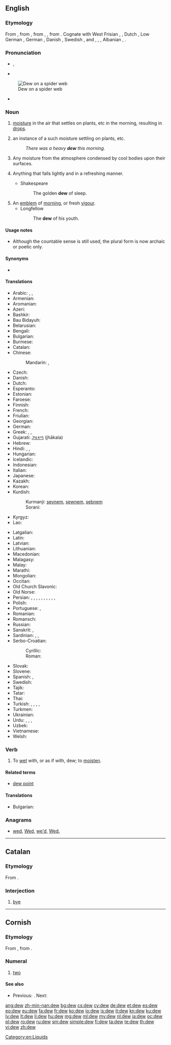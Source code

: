 ==English==
{{wikipedia}}

===Etymology===
From {{etyl|enm}}, from {{etyl|ang}} {{term|deaw|dēaw|dew|lang=ang|sc=Latinx}}, from {{etyl|gem-pro|en}} {{recons|dawwaz|lang=gem-pro}}, {{recons|dawwą||dew, moisture|lang=gem-pro}}, from {{etyl|ine-pro|en}} {{recons|dʰew-||to run, flow|lang=ine-pro}}. Cognate with West Frisian {{term|dau|lang=fy}}, {{etyl|frr|-}} {{term|dauw||dew|lang=frr}}, Dutch {{term|dauw||dew|lang=nl}}, Low German {{term|Dau|lang=nds}}, German {{term|Tau||dew|lang=de}}, Danish {{term|dug||dew|lang=da}}, Swedish {{term|dagg||dew|lang=sv}}, {{etyl|is|-}} {{term|dögg||dew|lang=is}} and {{etyl|fo|-}} {{term|døgg||dew|lang=fo}}, {{etyl|grc|-}} {{term|θέω||tr=théō|run|pos=verb|lang=grc}}, {{etyl|fa|-}} {{term|دویدن||tr=davidan|run|pos=verb|lang=fa}}, Albanian {{term|dejë||spot where the snow thaws|lang=sq}}, {{etyl|sa|-}} {{term|धावति|lang=sa|tr=dhāvati||run, flow, move}}.

===Pronunciation===
* {{IPA|/djuː/}}, {{IPA|/dʒuː/}}
* {{audio|en-us-dew.ogg|Audio (US)}}
[[Image:Dew on spider web Luc Viatour.jpg|thumb|right|Dew on a spider web]]
* {{homophones|lang=en|due|do|doo}} {{qualifier|US, some dialects}}

===Noun===
{{en-noun|s|-}}

# {{uncountable}} [[moisture]] in the air that settles on plants, etc in the morning, resulting in [[drop]]s.
# {{countable|but see usage notes}} an instance of a such moisture settling on plants, etc.
#: ''There was a heavy '''dew''' this morning.''
# {{uncountable}} Any moisture from the atmosphere condensed by cool bodies upon their surfaces.
# {{figurative}} Anything that falls lightly and in a refreshing manner.
#* Shakespeare
#*: The golden '''dew''' of sleep.
# An [[emblem]] of [[morning]], or fresh [[vigour]].
#* Longfellow
#*: The '''dew''' of his youth.

====Usage notes====
* Although the countable sense is still used, the plural form is now archaic or poetic only.

====Synonyms====
* {{sense|moisture settling on plants}} {{l/en|rore}} {{qualifier|obsolete}}

====Translations====
{{trans-top|moisture in the air that settles on plants, etc}}
* Arabic: {{t-|ar|ندى|m|tr=nada}}, {{t-|ar|طل|m|tr=ṭall}}, {{t-|ar|سقيط|m|tr=saqīṭ}}
* Armenian: {{t-|hy|ցող|tr=c’oġ}}
* Aromanian: {{t-|rup|aroauã}}
* Azeri: {{t+|az|şeh}}
* Bashkir: {{tø|ba|ысыҡ|tr=ïsïq|sc=Cyrl}}
* Bau Bidayuh: {{tø|sne|jumieh}}
* Belarusian: {{t-|be|раса|f|tr=rasá|sc=Cyrl}}
* Bengali: {{t-|bn|শিশির|tr=shishir|sc=Beng}}
* Bulgarian: {{t+|bg|роса|f|tr=rosá}}
* Burmese: {{t+|my|ဆီးနှင်း|tr=hci:hnang:|sc=Mymr}}
* Catalan: {{t-|ca|rosada|f}}
* Chinese:
*: Mandarin: {{t|cmn|露水|tr=lùshuǐ|sc=Hani}}, {{t|cmn|露|tr=lù|sc=Hani}}
* Czech: {{t+|cs|rosa|f}}
* Danish: {{t+|da|dug|c}}
* Dutch: {{t+|nl|dauw|m}}
* Esperanto: {{t-|eo|roso}}
* Estonian: {{t+|et|kaste}}
* Faroese: {{t-|fo|døgg|f}}
* Finnish: {{t+|fi|kaste}}
* French: {{t+|fr|rosée|f}}
* Friulian: {{tø|fur|rosade|f}}
* Georgian: {{t-|ka|ნამი|tr=nami|sc=Geor}}
* German: {{t+|de|Tau|m}}
* Greek: {{t+|el|πάχνη|f|tr=páchni}}, {{t+|el|δροσιά|f|tr=drosiá}}, {{t+|el|δρόσος|f|tr=drósos}}
* Gujarati: [[ઝાકળ]] (jhākala) {{f}}
* Hebrew: {{t+|he|טל|tr=t'al|m}}
* Hindi: {{t-|hi|ओस|f|tr=os}}, {{t-|hi|शबनम|f|tr=šabnam}}, {{t-|hi|नम|f|tr=nam}}
* Hungarian: {{t+|hu|harmat}}
* Icelandic: {{t+|is|dögg|f}}
* Indonesian: {{t+|id|embun}}
* Italian: {{t+|it|rugiada}}
* Japanese: {{t+|ja|露|tr=つゆ, tsuyu}}
* Kazakh: {{t|kk|шық|tr=şıq|sc=Cyrl}}
* Korean: {{t+|ko|이슬|tr=iseul|sc=Kore}}
* Kurdish:
*: Kurmanji: [[şevnem]], [[şewnem]], [[şebnem]]
*: Sorani: {{t-|ku|شه‌ونم|tr=|sc=ku-Arab}}
* Kyrgyz: {{t-|ky|шүүдүрүм|tr=şüüdürüm|sc=Cyrl}}
* Lao: {{t-|lo|ນ້ຳຄ້າງ|tr=nâm kʰâːŋ|sc=Laoo}}
{{trans-mid}}
* Latgalian: {{tø|ltg|rosa}}
* Latin: {{t+|la|ros}}
* Latvian: {{t+|lv|rasa|f}}
* Lithuanian: {{t-|lt|rasa|f}}
* Macedonian: {{t-|mk|роса|f|tr=rósa|sc=Cyrl}}
* Malagasy: {{t+|mg|ando}}
* Malay: {{t-|ms|embun}}
* Marathi: {{t-|mr|दव|n|tr=dava}}
* Mongolian: {{t-|mn|шүүдэр|tr=šüüder|sc=Cyrl}}
* Occitan: {{t+|oc|rosada|f}}
* Old Church Slavonic: {{tø|cu|роса|f|tr=rosa|sc=Cyrs}}
* Old Norse: {{tø|non|dǫgg|f}}
* Persian: {{t+|fa|ژاله|tr=žâle}}, {{t+|fa|شبنم|tr=šabnam}}, {{t+|fa|نم|tr=nam}}, {{t-|fa|سقیط|tr=saqit}}, {{t+|fa|افشک|tr=afšak}}, {{t-|fa|افشنگ|tr=afšang}}, {{t+|fa|ارکاک|tr=erkâk}}, {{t-|fa|بژم|tr=bažm}}, {{t-|fa|پسگک|tr=pasagak}}, {{t+|fa|پشتک|tr=paštak}}, {{t-|fa|شهنگانه|tr=šahangâne}}
* Polish: {{t+|pl|rosa|f}}
* Portuguese: {{t+|pt|orvalho|m}}, {{t+|pt|riço|m}}
* Romanian: {{t-|ro|rouă}}
* Romansch: {{t-|rm|rugada|f}}
* Russian: {{t+|ru|роса|f|tr=rosá}}
* Sanskrit: {{t-|sa|अवश्याय|n|tr=avaśyāya}}, {{t+|sa|दव|n|tr=dava}}
* Sardinian: {{t-|sc|lentore}}, {{t-|sc|saghina}}, {{t-|sc|sanenu}}
* Serbo-Croatian:
*: Cyrillic: {{t-|sh|роса|f|alt=ро̀са}}
*: Roman: {{t-|sh|rosa|f|alt=ròsa}}
* Slovak: {{t-|sk|rosa|f}}
* Slovene: {{t+|sl|rosa|f}}
* Spanish: {{t+|es|rocío}}, {{t+|es|sereno|m}}
* Swedish: {{t+|sv|dagg|c}}
* Tajik: {{t-|tg|жола|tr=žola|sc=Cyrl}}
* Tatar: {{t+|tt|чык|tr=çıq|sc=Cyrl}}
* Thai: {{t-|th|น้ำค้าง|tr=nam khaang|sc=Thai}}
* Turkish: {{t+|tr|şebnem}}, {{t+|tr|çiy}}, {{t+|tr|çiğ}}, {{t+|tr|kırağı}}, {{t+|tr|jale}}
* Turkmen: {{t-|tk|çyg}}
* Ukrainian: {{t-|uk|роса|f|tr=rosá|sc=Cyrl}}
* Urdu: {{t-|ur|اوس|f|tr=os}}, {{t-|ur|شبنم|f|tr=šabnam}}, {{t-|ur|نم|f|tr=nam}}, {{t-|ur|ژالہ|m|tr=žāla}}
* Uzbek: {{t-|uz|shabnam}}
* Vietnamese: {{t+|vi|sương}}
* Welsh: {{t+|cy|gwlith}}
{{trans-bottom}}

===Verb===
{{en-verb}}

# To [[wet]] with, or as if with, dew; to [[moisten]].

====Related terms====
* [[dew point]]

====Translations====
{{trans-top|moisten}}
* Bulgarian: {{t+|bg|оросявам}}
{{trans-mid}}
{{trans-bottom}}

===Anagrams===
* [[wed#English|wed]], [[Wed#English|Wed]], [[we'd#English|we'd]], [[Wed.#English|Wed.]]

[[Category:en:Liquids]]

----

==Catalan==

===Etymology===
From {{term|adéu|lang=ca}}.

===Interjection===
{{head|ca|interjection}}

# {{Internet slang|lang=ca}} [[bye]]

----

==Cornish==
{{cardinalbox|kw|1|2|3|onan|tri}}

===Etymology===
From {{etyl|cel-pro|kw}} {{recons|dwau|lang=cel-pro}}, from {{etyl|ine-pro|kw}} {{recons|dwóh₁|lang=ine-pro}}.

===Numeral===
{{head|kw|numeral}}

# {{cardinal|lang=kw}} [[two]]

====See also====
* {{sense|cardinal number}} Previous: {{l/kw|onan}}. Next: {{l/kw|tri}}

[[ang:dew]]
[[zh-min-nan:dew]]
[[bg:dew]]
[[cs:dew]]
[[cy:dew]]
[[de:dew]]
[[et:dew]]
[[es:dew]]
[[eo:dew]]
[[eu:dew]]
[[fa:dew]]
[[fr:dew]]
[[ko:dew]]
[[io:dew]]
[[is:dew]]
[[it:dew]]
[[kn:dew]]
[[ku:dew]]
[[lv:dew]]
[[lt:dew]]
[[li:dew]]
[[hu:dew]]
[[mg:dew]]
[[ml:dew]]
[[my:dew]]
[[nl:dew]]
[[ja:dew]]
[[oc:dew]]
[[pl:dew]]
[[ro:dew]]
[[ru:dew]]
[[sm:dew]]
[[simple:dew]]
[[fi:dew]]
[[ta:dew]]
[[te:dew]]
[[th:dew]]
[[vi:dew]]
[[zh:dew]]